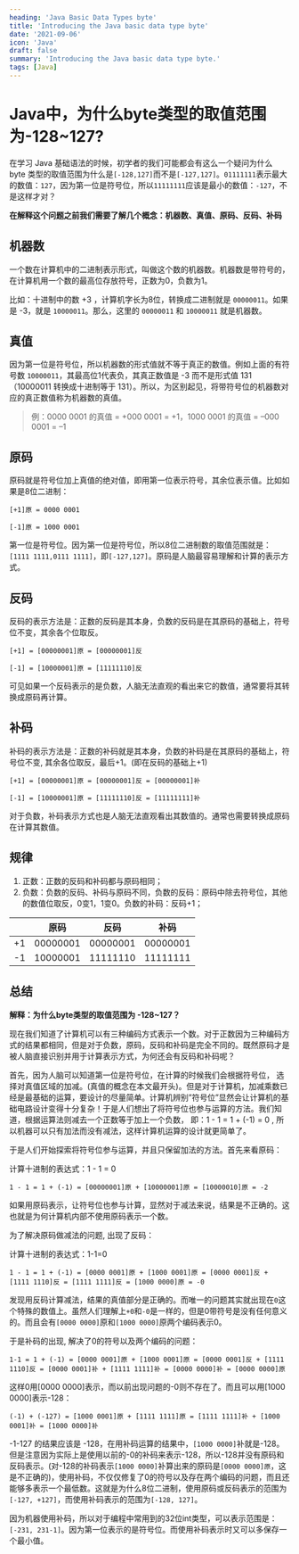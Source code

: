 ```yaml
---
heading: 'Java Basic Data Types byte'
title: 'Introducing the Java basic data type byte'
date: '2021-09-06'
icon: 'Java'
draft: false
summary: 'Introducing the Java basic data type byte.'
tags: [Java]
---
```


# Java中，为什么byte类型的取值范围为-128~127?

在学习 Java 基础语法的时候，初学者的我们可能都会有这么一个疑问为什么 byte 类型的取值范围为什么是`[-128,127]`而不是`[-127,127]`。`01111111`表示最大的数值：`127`，因为第一位是符号位，所以`11111111`应该是最小的数值：`-127`，不是这样才对？

**在解释这个问题之前我们需要了解几个概念：机器数、真值、原码、反码、补码**



## 机器数

一个数在计算机中的二进制表示形式，叫做这个数的机器数。机器数是带符号的，在计算机用一个数的最高位存放符号，正数为0，负数为1。

比如：十进制中的数 +3 ，计算机字长为8位，转换成二进制就是 `00000011`。如果是 -3，就是 `10000011`。那么，这里的 `00000011` 和 `10000011` 就是机器数。



## 真值

因为第一位是符号位，所以机器数的形式值就不等于真正的数值。例如上面的有符号数 `10000011`，其最高位1代表负，其真正数值是 -3 而不是形式值 131（10000011 转换成十进制等于 131）。所以，为区别起见，将带符号位的机器数对应的真正数值称为机器数的真值。

>  例：0000 0001 的真值 = +000 0001 = +1，1000 0001 的真值 = –000 0001 = –1



## 原码

原码就是符号位加上真值的绝对值，即用第一位表示符号，其余位表示值。比如如果是8位二进制：

`[+1]原 = 0000 0001`

`[-1]原 = 1000 0001`

第一位是符号位。因为第一位是符号位，所以8位二进制数的取值范围就是：`[1111 1111,0111 1111]`，即`[-127,127]`。原码是人脑最容易理解和计算的表示方式。



## 反码

反码的表示方法是：正数的反码是其本身，负数的反码是在其原码的基础上，符号位不变，其余各个位取反。

`[+1] = [00000001]原 = [00000001]反`

`[-1] = [10000001]原 = [11111110]反`

可见如果一个反码表示的是负数，人脑无法直观的看出来它的数值，通常要将其转换成原码再计算。



## 补码

补码的表示方法是：正数的补码就是其本身，负数的补码是在其原码的基础上，符号位不变, 其余各位取反，最后+1。(即在反码的基础上+1)

`[+1] = [00000001]原 = [00000001]反 = [00000001]补`

`[-1] = [10000001]原 = [11111110]反 = [11111111]补`

对于负数，补码表示方式也是人脑无法直观看出其数值的。通常也需要转换成原码在计算其数值。



## 规律

1. 正数：正数的反码和补码都与原码相同；
2. 负数：负数的反码、补码与原码不同，负数的反码：原码中除去符号位，其他的数值位取反，0变1，1变0。负数的补码：反码+1；

|      |   原码   |   反码   |   补码   |
| :--: | :------: | :------: | :------: |
|  +1  | 00000001 | 00000001 | 00000001 |
|  -1  | 10000001 | 11111110 | 11111111 |



## 总结

**解释：为什么byte类型的取值范围为 -128~127？**

现在我们知道了计算机可以有三种编码方式表示一个数。对于正数因为三种编码方式的结果都相同，但是对于负数，原码，反码和补码是完全不同的。既然原码才是被人脑直接识别并用于计算表示方式，为何还会有反码和补码呢？

首先，因为人脑可以知道第一位是符号位，在计算的时候我们会根据符号位， 选择对真值区域的加减。(真值的概念在本文最开头)。但是对于计算机，加减乘数已经是最基础的运算，要设计的尽量简单。计算机辨别”符号位”显然会让计算机的基础电路设计变得十分复杂！于是人们想出了将符号位也参与运算的方法。我们知道，根据运算法则减去一个正数等于加上一个负数， 即：1 - 1 = 1 + (-1) = 0 , 所以机器可以只有加法而没有减法，这样计算机运算的设计就更简单了。

于是人们开始探索将符号位参与运算，并且只保留加法的方法。首先来看原码：

计算十进制的表达式：1 - 1 = 0

`1 - 1 = 1 + (-1) = [00000001]原 + [10000001]原 = [10000010]原 = -2`

如果用原码表示，让符号位也参与计算，显然对于减法来说，结果是不正确的。这也就是为何计算机内部不使用原码表示一个数。

为了解决原码做减法的问题, 出现了反码：

计算十进制的表达式：1-1=0

`1 - 1 = 1 + (-1) = [0000 0001]原 + [1000 0001]原 = [0000 0001]反 + [1111 1110]反 = [1111 1111]反 = [1000 0000]原 = -0`

发现用反码计算减法，结果的真值部分是正确的。而唯一的问题其实就出现在`0`这个特殊的数值上。虽然人们理解上`+0`和`-0`是一样的，但是0带符号是没有任何意义的。而且会有`[0000 0000]`原和`[1000 0000]`原两个编码表示0。

于是补码的出现, 解决了0的符号以及两个编码的问题：

`1-1 = 1 + (-1) = [0000 0001]原 + [1000 0001]原 = [0000 0001]反 + [1111 1110]反 = [0000 0001]补 + [1111 1111]补 = [0000 0000]补 = [0000 0000]原`

这样0用[0000 0000]表示，而以前出现问题的-0则不存在了。而且可以用[1000 0000]表示-128：

`(-1) + (-127) = [1000 0001]原 + [1111 1111]原 = [1111 1111]补 + [1000 0001]补 = [1000 0000]补`

-1-127 的结果应该是 -128，在用补码运算的结果中，`[1000 0000]`补就是-128。但是注意因为实际上是使用以前的-0的补码来表示-128，所以-128并没有原码和反码表示。(对-128的补码表示`[1000 0000]`补算出来的原码是`[0000 0000]原`，这是不正确的)，使用补码，不仅仅修复了0的符号以及存在两个编码的问题，而且还能够多表示一个最低数。这就是为什么8位二进制，使用原码或反码表示的范围为`[-127, +127]`，而使用补码表示的范围为`[-128, 127]`。

因为机器使用补码，所以对于编程中常用到的32位int类型，可以表示范围是：`[-231, 231-1]`。因为第一位表示的是符号位。而使用补码表示时又可以多保存一个最小值。